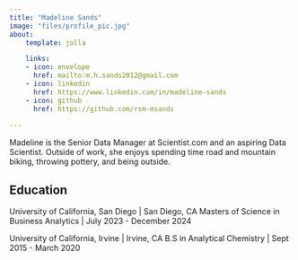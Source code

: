 ```yaml
---
title: "Madeline Sands"
image: "files/profile_pic.jpg"
about:
    template: jolla

    links:
    - icon: envelope
      href: mailto:m.h.sands2012@gmail.com
    - icon: linkedin
      href: https://www.linkedin.com/in/madeline-sands
    - icon: github
      href: https://github.com/rsm-msands
    
---
```


  Madeline is the Senior Data Manager at Scientist.com and an aspiring Data Scientist. Outside of work, she enjoys spending time road and mountain biking, throwing pottery, and being outside. 

## Education

University of California, San Diego | San Diego, CA
Masters of Science in Business Analytics | July 2023 - December 2024

University of California, Irvine | Irvine, CA
B.S in Analytical Chemistry | Sept 2015 - March 2020


